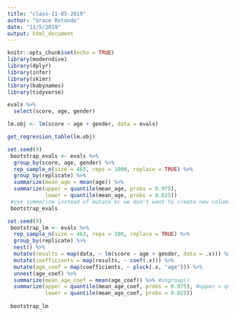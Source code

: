 ```yaml
---
title: "class-11-05-2019"
author: "Grace Rotondo"
date: "11/5/2019"
output: html_document
---
```


```r
knitr::opts_chunk$set(echo = TRUE)
library(moderndive)
library(dplyr)
library(infer)
library(skimr)
library(babynames)
library(tidyverse)
```

```r
evals %>% 
  select(score, age, gender)
```

```r
lm.obj <- lm(score ~ age + gender, data = evals)

get_regression_table(lm.obj)
```

```r
set.seed(9)
 bootstrap_evals <- evals %>%
  group_by(score, age, gender) %>% 
  rep_sample_n(size = 463, reps = 1000, replace = TRUE) %>% 
  group_by(replicate) %>% 
  summarize(mean_age = mean(age)) %>% 
  summarize(upper = quantile(mean_age, probs = 0.975),
            lower = quantile(mean_age, probs = 0.025))
 #use summarize instead of mutate bc we don't want to create new columns
 bootstrap_evals
```

```r
set.seed(9)
 bootstrap_lm <- evals %>%
  rep_sample_n(size = 463, reps = 100, replace = TRUE) %>% 
  group_by(replicate) %>% 
  nest() %>% 
  mutate(results = map(data, ~ lm(score ~ age + gender, data = .x))) %>% 
  mutate(coefficients = map(results, ~ coef(.x))) %>% 
  mutate(age_coef = map(coefficients, ~ pluck(.x, "age"))) %>% 
  unnest(age_coef) %>% 
  summarize(mean_age_coef = mean(age_coef)) %>% #ungroup()
  summarize(upper = quantile(mean_age_coef, probs = 0.975), #upper = quantile(age_coef, probs = 0.975)
            lower = quantile(mean_age_coef, probs = 0.025))
 
 bootstrap_lm
```

